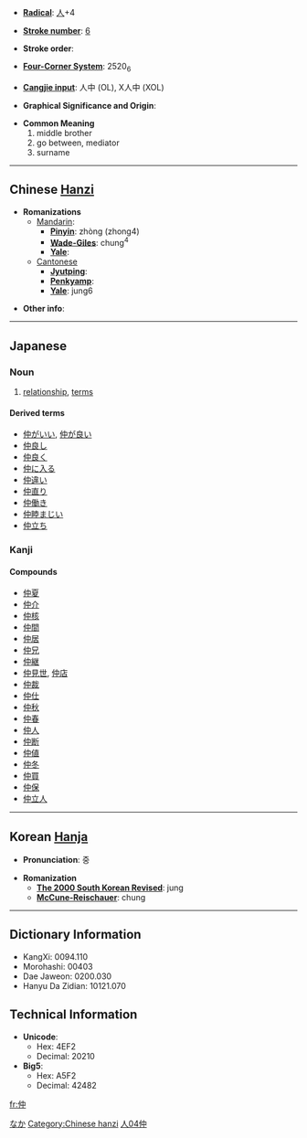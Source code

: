 * '''[[Wiktionary:Chinese radical index| Radical]]''': [[Wiktionary:Chinese radical index 人|人]]+4

* '''[[Wiktionary:Chinese total strokes index|Stroke number]]''': [[Wiktionary:Chinese total strokes index 6|6]]

* '''Stroke order''': 

* '''[[Wiktionary:Chinese four corner index|Four-Corner System]]''': 2520<sub>6</sub>

* '''[[Wiktionary:Chinese Cangjie index|Cangjie input]]''': 人中 (OL), X人中 (XOL)

* '''Graphical Significance and Origin''': 

* '''Common Meaning'''
*#middle brother
*# go between, mediator
*# surname


----

== Chinese [[Hanzi]] ==

* '''Romanizations'''
** [[Mandarin]]:
*** '''[[Pinyin]]''': zhòng (zhong4)
*** '''[[Wade-Giles]]''': chung<sup>4</sup>
*** '''[[Yale]]''': 
**[[Cantonese]]
***'''[[Jyutping]]''':
***'''[[Penkyamp]]''': 
***'''[[Yale]]''': jung6

* '''Other info''': 

----

== Japanese==
[[Category:Japanese language|なか]]
===Noun===
{{janoun|なか|naka}}
# [[relationship]], [[terms]]
====Derived terms====
*[[仲がいい]], [[仲が良い]]
*[[仲良し]]
*[[仲良く]]
*[[仲に入る]]
*[[仲違い]]
*[[仲直り]]
*[[仲働き]]
*[[仲睦まじい]]
*[[仲立ち]]


===Kanji===
{{kanji|[[ちゅう]] ([[chū]])|'''[[Kun]]''': [[なか]] ([[naka]])}}
====Compounds====
*[[仲夏]]
*[[仲介]]
*[[仲核]]
*[[仲間]]
*[[仲居]]
*[[仲兄]]
*[[仲継]]
*[[仲見世]], [[仲店]]
*[[仲裁]]
*[[仲仕]]
*[[仲秋]]
*[[仲春]]
*[[仲人]]
*[[仲断]]
*[[仲値]]
*[[仲冬]]
*[[仲買]]
*[[仲保]]
*[[仲立人]]


----

== Korean [[Hanja]] ==

* '''Pronunciation''': 중

* '''Romanization'''
** '''[[The 2000 South Korean Revised Romanization|The 2000 South Korean Revised]]''': jung
** '''[[McCune-Reischauer]]''': chung

----

== Dictionary Information ==

* KangXi: 0094.110
* Morohashi: 00403
* Dae Jaweon: 0200.030
* Hanyu Da Zidian: 10121.070

== Technical Information ==

* '''Unicode''':
** Hex: 4EF2
** Decimal: 20210
* '''Big5''':
** Hex: A5F2
** Decimal: 42482

[[Category:Chinese hanzi]]
[[Category:Japanese kanji|人04仲]]

[[fr:仲]]